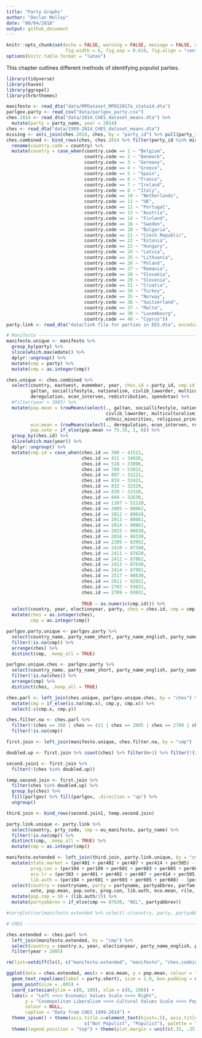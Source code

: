 ```yaml
---
title: "Party Graphs"
author: "Declan Molloy"
date: "08/04/2018"
output: github_document
---
```


```r
knitr::opts_chunk$set(echo = FALSE, warning = FALSE, message = FALSE, dev = "png", dpi = 300, 
                      fig.width = 6, fig.asp = 0.618, fig.align = "center", out.width = "70%")
options(knitr.table.format = "latex")
```

This chapter outlines different methods of identifying populist parties. 

```r
library(tidyverse)
library(haven)
library(ggrepel)
library(hrbrthemes)
```

```r
manifesto <- read_dta("data/MPDataset_MPDS2017a_stata14.dta")
parlgov.party <- read_csv("data/parlgov_party.csv")
ches.2014 <- read_dta("data/2014_CHES_dataset_means.dta") %>%
  mutate(party = party_name, year = 2014)
ches <- read_dta("data/1999-2014_CHES_dataset_means.dta") 
missing <- anti_join(ches.2014, ches, by = "party_id") %>% pull(party_id)
ches.combined <- bind_rows(ches, ches.2014 %>% filter(party_id %in% missing)) %>%
  rename(country.code = country) %>%
  mutate(country = case_when(country.code == 1 ~ "Belgium", 
                             country.code == 2 ~ "Denmark",
                             country.code == 3 ~ "Germany",
                             country.code == 4 ~ "Greece",
                             country.code == 5 ~ "Spain", 
                             country.code == 6 ~ "France",
                             country.code == 7 ~ "Ireland",
                             country.code == 8 ~ "Italy",
                             country.code == 10 ~ "Netherlands", 
                             country.code == 11 ~ "UK",
                             country.code == 12 ~ "Portugal",
                             country.code == 13 ~ "Austria",
                             country.code == 14 ~ "Finland", 
                             country.code == 16 ~ "Sweden",
                             country.code == 20 ~ "Bulgaria",
                             country.code == 21 ~ "Czech Republic",
                             country.code == 22 ~ "Estonia",
                             country.code == 23 ~ "Hungary",
                             country.code == 24 ~ "Latvia",
                             country.code == 25 ~ "Lithuania",
                             country.code == 26 ~ "Poland",
                             country.code == 27 ~ "Romania",
                             country.code == 28 ~ "Slovakia",
                             country.code == 29 ~ "Slovenia",
                             country.code == 31 ~ "Croatia",
                             country.code == 34 ~ "Turkey",
                             country.code == 35 ~ "Norway",
                             country.code == 36 ~ "Switzerland",
                             country.code == 37 ~ "Malta",
                             country.code == 38 ~ "Luxembourg",
                             country.code == 40 ~ "Cyprus")) 
party.link <- read_dta("data/link file for parties in EES.dta", encoding='latin1')
```
```r
# Manifesto ---------------------------------------------------------------
manifesto.unique <- manifesto %>%
  group_by(party) %>% 
  slice(which.max(edate)) %>%
  dplyr::ungroup() %>%
  mutate(cmp = party) %>%
  mutate(cmp = as.integer(cmp))

ches.unique <- ches.combined %>%
  select(country, eastwest, eumember, year, ches.id = party_id, cmp.id = cmp_id, party, vote, seat, electionyear, family, govt, 
         galtan, sociallifestyle, nationalism, civlib_laworder, multiculturalism, immigrate_policy, ethnic_minorities, religious_principle, urban_rural, 
         deregulation, econ_interven, redistribution, spendvtax) %>%
  #filter(year > 2005) %>%
  mutate(pop.mean = (rowMeans(select(., galtan, sociallifestyle, nationalism, 
                                     civlib_laworder, multiculturalism, immigrate_policy, 
                                     ethnic_minorities, religious_principle, urban_rural), na.rm = TRUE)) * 10,
         eco.mean = (rowMeans(select(., deregulation, econ_interven, redistribution, spendvtax), na.rm = TRUE)) * 10,
         pop.vote = if_else(pop.mean >= 75.35, 1, 0)) %>%
  group_by(ches.id) %>% 
  slice(which.max(year)) %>%
  dplyr::ungroup() %>%
  mutate(cmp.id = case_when(ches.id == 308 ~ 41521,
                            ches.id == 411 ~ 34020,
                            ches.id == 518 ~ 33096,
                            ches.id == 709 ~ 53021,
                            ches.id == 807 ~ 32221,
                            ches.id == 819 ~ 32421,
                            ches.id == 832 ~ 32329,
                            ches.id == 839 ~ 32320,
                            ches.id == 844 ~ 32630,
                            ches.id == 1107 ~ 51110,
                            ches.id == 2005 ~ 80062,
                            ches.id == 2012 ~ 80620,
                            ches.id == 2013 ~ 80061,
                            ches.id == 2014 ~ 80062,
                            ches.id == 2015 ~ 80630,
                            ches.id == 2016 ~ 80330,
                            ches.id == 2205 ~ 83952,
                            ches.id == 2410 ~ 87340,
                            ches.id == 2411 ~ 87620,
                            ches.id == 2412 ~ 87062,
                            ches.id == 2413 ~ 87630,
                            ches.id == 2414 ~ 87901,
                            ches.id == 2517 ~ 88630,
                            ches.id == 2611 ~ 92021,
                            ches.id == 2702 ~ 93031,
                            ches.id == 2709 ~ 93031, 
                            
                            TRUE ~ as.numeric(cmp.id))) %>%
  select(country, year, electionyear, party, ches = ches.id, cmp = cmp.id, vote, pop.mean, eco.mean, pop.vote) %>%
  mutate(ches = as.integer(ches), 
         cmp = as.integer(cmp))

parlgov.party.unique <- parlgov.party %>% 
  select(country_name, party_name_short, party_name_english, party_name, cmp, ches = chess, parlgov = party_id) %>%
  filter(!is.na(cmp)) %>% 
  arrange(ches) %>% 
  distinct(cmp, .keep_all = TRUE)

parlgov.unique.ches <- parlgov.party %>% 
  select(country_name, party_name_short, party_name_english, party_name, cmp, ches = chess, parlgov = party_id) %>%
  filter(!is.na(ches)) %>% 
  arrange(cmp) %>%
  distinct(ches, .keep_all = TRUE)

ches.parl <- left_join(ches.unique, parlgov.unique.ches, by = "ches") %>%
  mutate(cmp = if_else(is.na(cmp.x), cmp.y, cmp.x)) %>%
  select(-c(cmp.x, cmp.y))

ches.filter.na <- ches.parl %>% 
  filter(!(ches == 308 | ches == 411 | ches == 2005 | ches == 2709 | ches == 3113)) %>%
  filter(!is.na(cmp))

first.join <- left_join(manifesto.unique, ches.filter.na, by = "cmp")

doubled.up <- first.join %>% count(ches) %>% filter(n>1) %>% filter(!(is.na(ches))) %>% pull(ches)

second.join1 <- first.join %>%
  filter(!(ches %in% doubled.up))

temp.second.join <- first.join %>%
  filter(ches %in% doubled.up) %>%
  group_by(ches) %>%
  fill(parlgov) %>% fill(parlgov, .direction = "up") %>%
  ungroup()

third.join <- bind_rows(second.join1, temp.second.join)

party.link.unique <- party.link %>%
  select(country, prty_code, cmp = eu_manifesto, party_name) %>%
  filter(!is.na(cmp)) %>%
  distinct(cmp, .keep_all = TRUE) %>%
  mutate(cmp = as.integer(cmp))

manifesto.extended <- left_join(third.join, party.link.unique, by = "cmp") %>%
  mutate(state.market = (per401 + per402 + per407 + per414 + per505) - (per403 + per404 + per405 + per406 + per409 + per412 + per413 + per415 + per416 + per504), 
         prog.con = (per104 + per109 + per601 + per603 + per605 + per608) - (per105 + per106 + per107 + per501 + per503 + per602 + per604 + per607 + per705), 
         eco.lr = (per303 + per401 + per402 + per407 + per414 + per505 + per702 + per704) - (per404 + per406 + per413 + per415 + per503 + per504 + per701), 
         lib.auth = (per104 + per601 + per603 + per605 + per608) - (per105 + per602 + per604 + per607 + per705 + per416)) %>%
  select(country = countryname, party = partyname, partyabbrev, parfam, edate, edate.ches = electionyear, cmp, ches, parlgov,
         vote, pop.mean, pop.vote, prog.con, lib.auth, eco.mean, rile, state.market, eco.lr,planeco, markeco, welfare, per104, per601, per603, per605, per608, per105, per602, per604, per607, per705, per416) %>% 
  mutate(pop.cmp = 50 + (lib.auth/2)) %>%
  mutate(partyabbrev = if_else(cmp == 87630, "NSL", partyabbrev))

#corrplot(cor(manifesto.extended %>% select(-c(country, party, partyabbrev, edate, edate.ches, cmp, ches, parlgov, vote)), use = "complete.obs"), method = "circle")

# CHES --------------------------------------------------------------------

ches.extended <- ches.parl %>%
  left_join(manifesto.extended, by = "cmp") %>%
  select(country = country.x, year, electionyear, party_name_english, party_name, party.short = party.x, party.cmp = party.y, ches = ches.x, cmp, parlgov = parlgov.x, vote = vote.x, pop.mean = pop.mean.x, eco.mean = eco.mean.x, pop.vote = pop.vote.x, lib.auth, eco.lr) %>%
  filter(year > 2005)

rm(list=setdiff(ls(), c("manifesto.extended", "manifesto", "ches.combined", "ches.extended")))
``` 

```r
ggplot(data = ches.extended, aes(x = eco.mean, y = pop.mean, colour = factor(pop.vote))) + 
  geom_text_repel(aes(label = party.short), size = 1.8, box.padding = unit(0.1, 'lines'), point.padding = unit(.1, 'lines')) +
  geom_point(size = .005) + 
  coord_cartesian(ylim = c(0, 100), xlim = c(0, 100)) + 
  labs(x = "Left <<<< Economic Values Scale >>>> Right", 
       y = "Cosmopolitan Liberalism <<<< Cultural Values Scale >>>> Populism",
       colour = NULL, 
       caption = "Data from CHES 1999-2014") + 
  theme_ipsum() + theme(axis.title.x=element_text(hjust=.5), axis.title.y=element_text(hjust=.5)) + scale_color_brewer(labels =
                             c("Not Populist", "Populist"), palette = "Set1", direction=-1) +
  theme(legend.position = "top") + theme(plot.margin = unit(c(.35, .35, .35, .35), "cm"))
```

